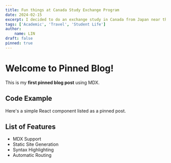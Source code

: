 ```yaml
---
title: Fun things at Canada Study Exchange Program
date: 2024-02-15
excerpt: I decided to do an exchange study in Canada from Japan near the end of 2024 which has been one of the most rewarding experiences that I have ever had. Experiencing different cultures and being able to compare the different life styles surely widens your perspective on the world.
tags: ['Academic', 'Travel', 'Student Life']
author:
    name: LIN
draft: false
pinned: true
---
```


# Welcome to Pinned Blog!

This is my **first pinned blog post** using MDX.

## Code Example
Here's a simple React component listed as a pinned post.


## List of Features
- MDX Support
- Static Site Generation
- Syntax Highlighting
- Automatic Routing
